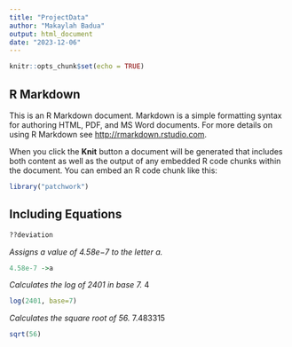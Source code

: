 ```yaml
---
title: "ProjectData"
author: "Makaylah Badua"
output: html_document
date: "2023-12-06"
---
```


```r
knitr::opts_chunk$set(echo = TRUE)
```

## R Markdown

This is an R Markdown document. Markdown is a simple formatting syntax for authoring HTML, PDF, and MS Word documents. For more details on using R Markdown see <http://rmarkdown.rstudio.com>.

When you click the **Knit** button a document will be generated that includes both content as well as the output of any embedded R code chunks within the document. You can embed an R code chunk like this:

```r
library("patchwork")
```

## Including Equations

```r
??deviation 
```

*Assigns a value of 4.58e−7 to the letter a.*

```r
4.58e-7 ->a
```

*Calculates the log of 2401 in base 7.*
4

```r
log(2401, base=7)
```

*Calculates the square root of 56.*
 7.483315
```r
sqrt(56)
```
